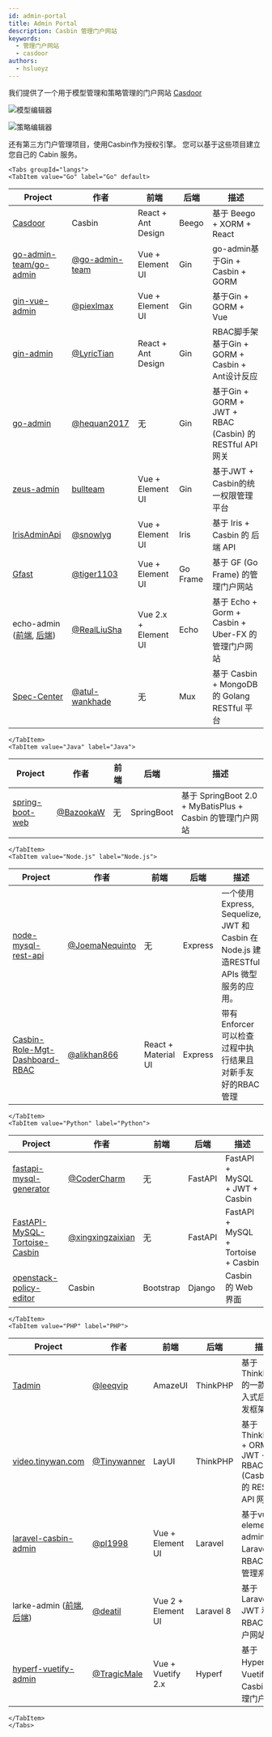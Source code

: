 ```yaml
---
id: admin-portal
title: Admin Portal
description: Casbin 管理门户网站
keywords:
  - 管理门户网站
  - casdoor
authors:
  - hsluoyz
---
```




我们提供了一个用于模型管理和策略管理的门户网站 [Casdoor](https://casdoor.org)

![模型编辑器](https://hsluoyz.github.io/casbin/ui_model_editor.png)

![策略编辑器](https://hsluoyz.github.io/casbin/ui_policy_editor.png)

还有第三方门户管理项目，使用Casbin作为授权引擎。 您可以基于这些项目建立您自己的 Cabin 服务。

```mdx-code-block
<Tabs groupId="langs">
<TabItem value="Go" label="Go" default>
```

| Project                                                                                                        | 作者                                                 | 前端                   | 后端       | 描述                                                |
| -------------------------------------------------------------------------------------------------------------- | -------------------------------------------------- | -------------------- | -------- | ------------------------------------------------- |
| [Casdoor](https://casdoor.org)                                                                                 | Casbin                                             | React + Ant Design   | Beego    | 基于 Beego + XORM + React                           |
| [go-admin-team/go-admin](https://github.com/go-admin-team/go-admin)                                            | [@go-admin-team](https://github.com/go-admi-team)  | Vue + Element UI     | Gin      | go-admin基于Gin + Casbin + GORM                     |
| [gin-vue-admin](https://github.com/piexlmax/gin-vue-admin)                                                     | [@piexlmax](https://github.com/piexlmax)           | Vue + Element UI     | Gin      | 基于Gin + GORM + Vue                                |
| [gin-admin](https://github.com/LyricTian/gin-admin)                                                            | [@LyricTian](https://github.com/LyricTian)         | React + Ant Design   | Gin      | RBAC脚手架基于Gin + GORM + Casbin + Ant设计反应            |
| [go-admin](https://github.com/hequan2017/go-admin)                                                             | [@hequan2017](https://github.com/hequan2017)       | 无                    | Gin      | 基于Gin + GORM + JWT + RBAC (Casbin) 的RESTful API网关 |
| [zeus-admin](https://github.com/bullteam/zeus-admin)                                                           | [bullteam](https://github.com/bullteam)            | Vue + Element UI     | Gin      | 基于JWT + Casbin的统一权限管理平台                           |
| [IrisAdminApi](https://github.com/snowlyg/IrisAdminApi)                                                        | [@snowlyg](https://github.com/snowlyg)             | Vue + Element UI     | Iris     | 基于 Iris + Casbin 的 后端 API                         |
| [Gfast](https://github.com/tiger1103/gfast)                                                                    | [@tiger1103](https://github.com/tiger1103)         | Vue + Element UI     | Go Frame | 基于 GF (Go Frame) 的管理门户网站                          |
| echo-admin ([前端](https://github.com/RealLiuSha/echo-admin-ui), [后端](https://github.com/RealLiuSha/echo-admin)) | [@RealLiuSha](https://github.com/RealLiuSha)       | Vue 2.x + Element UI | Echo     | 基于 Echo + Gorm + Casbin + Uber-FX 的管理门户网站         |
| [Spec-Center](https://github.com/atul-wankhade/Spec-Center)                                                    | [@atul-wankhade](https://github.com/atul-wankhade) | 无                    | Mux      | 基于 Casbin + MongoDB 的 Golang RESTful 平台           |

```mdx-code-block
</TabItem>
<TabItem value="Java" label="Java">
```

| Project                                                        | 作者                                       | 前端 | 后端         | 描述                                               |
| -------------------------------------------------------------- | ---------------------------------------- | -- | ---------- | ------------------------------------------------ |
| [spring-boot-web](https://github.com/BazookaW/spring-boot-web) | [@BazookaW](https://github.com/BazookaW) | 无  | SpringBoot | 基于 SpringBoot 2.0 + MyBatisPlus + Casbin 的管理门户网站 |

```mdx-code-block
</TabItem>
<TabItem value="Node.js" label="Node.js">
```

| Project                                                                                        | 作者                                                 | 前端                  | 后端      | 描述                                                                     |
| ---------------------------------------------------------------------------------------------- | -------------------------------------------------- | ------------------- | ------- | ---------------------------------------------------------------------- |
| [node-mysql-rest-api](https://github.com/JoemaNequinto/node-mysql-rest-api)                    | [@JoemaNequinto](https://github.com/JoemaNequinto) | 无                   | Express | 一个使用 Express, Sequelize, JWT 和 Casbin 在Node.js 建造RESTful APIs 微型服务的应用。 |
| [Casbin-Role-Mgt-Dashboard-RBAC](https://github.com/alikhan866/Casbin-Role-Mgt-Dashboard-RBAC) | [@alikhan866](https://github.com/alikhan866)       | React + Material UI | Express | 带有Enforcer可以检查过程中执行结果且对新手友好的RBAC管理                                     |

```mdx-code-block
</TabItem>
<TabItem value="Python" label="Python">
```

| Project                                                                                           | 作者                                                     | 前端        | 后端      | 描述                                  |
| ------------------------------------------------------------------------------------------------- | ------------------------------------------------------ | --------- | ------- | ----------------------------------- |
| [fastapi-mysql-generator](https://github.com/CoderCharm/fastapi-mysql-generator)                  | [@CoderCharm](https://github.com/CoderCharm)           | 无         | FastAPI | FastAPI + MySQL + JWT + Casbin      |
| [FastAPI-MySQL-Tortoise-Casbin](https://github.com/xingxingzaixian/FastAPI-MySQL-Tortoise-Casbin) | [@xingxingzaixian](https://github.com/xingxingzaixian) | 无         | FastAPI | FastAPI + MySQL + Tortoise + Casbin |
| [openstack-policy-editor](https://github.com/casbin/openstack-policy-editor)                      | Casbin                                                 | Bootstrap | Django  | Casbin 的 Web 界面                     |

```mdx-code-block
</TabItem>
<TabItem value="PHP" label="PHP">
```

| Project                                                                                                         | 作者                                           | 前端                 | 后端        | 描述                                                        |
| --------------------------------------------------------------------------------------------------------------- | -------------------------------------------- | ------------------ | --------- | --------------------------------------------------------- |
| [Tadmin](https://github.com/leeqvip/tadmin)                                                                     | [@leeqvip](https://github.com/leeqvip)       | AmazeUI            | ThinkPHP  | 基于 ThinkPHP 的一款非侵入式后台开发框架                                 |
| [video.tinywan.com](https://github.com/Tinywan/video.tinywan.com)                                               | [@Tinywanner](https://github.com/Tinywan)    | LayUI              | ThinkPHP  | 基于 ThinkPHP5 + ORM + JWT + RBAC (Casbin) 的 RESTful API 网关 |
| [laravel-casbin-admin](https://github.com/pl1998/laravel-casbin-admin)                                          | [@pl1998](https://github.com/pl1998)         | Vue + Element UI   | Laravel   | 基于vue-element-admin和Laravel的RBAC许可管理系统                    |
| larke-admin ([前端](https://github.com/deatil/larke-admin-frontend), [后端](https://github.com/deatil/larke-admin)) | [@deatil](https://github.com/deatil)         | Vue 2 + Element UI | Laravel 8 | 基于Laravel 8, JWT 和 RBAC的门户网站                              |
| [hyperf-vuetify-admin](https://github.com/TragicMale/hyperf-vuetify-admin)                                      | [@TragicMale](https://github.com/TragicMale) | Vue + Vuetify 2.x  | Hyperf    | 基于Hyperf、Vuetify和Casbin的管理门户网站                            |

```mdx-code-block
</TabItem>
</Tabs>
```
